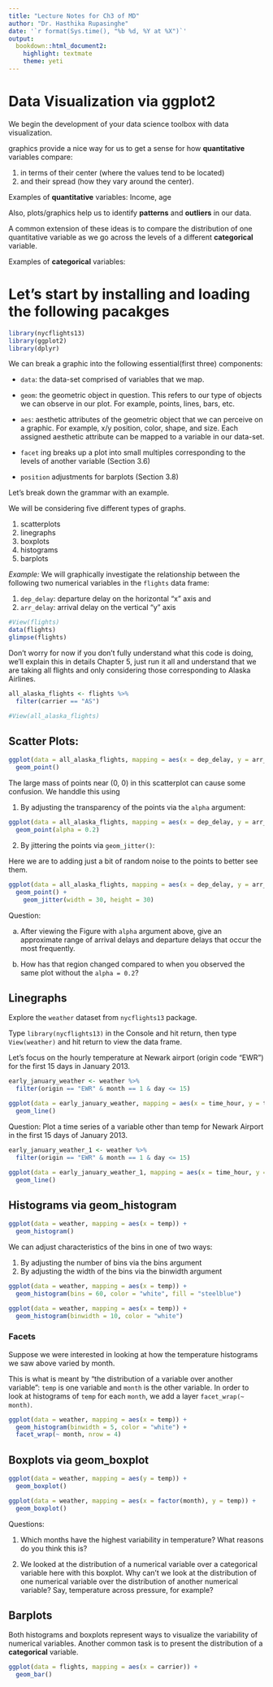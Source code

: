 ```yaml
---
title: "Lecture Notes for Ch3 of MD"
author: "Dr. Hasthika Rupasinghe"
date: '`r format(Sys.time(), "%b %d, %Y at %X")`'
output:
  bookdown::html_document2:
    highlight: textmate
    theme: yeti
---
```



# Data Visualization via ggplot2

We begin the development of your data science toolbox with data visualization. 

graphics provide a nice way for us to get a sense for how **quantitative** variables compare:

  1)  in terms of their center (where the values tend to be located) 
  2) and their spread (how they vary around the center).

Examples of **quantitative** variables: Income, age



Also, plots/graphics help us to identify **patterns** and **outliers** in our data.

A common extension of these ideas is to compare the distribution of one quantitative variable  as we go across the levels of a different **categorical** variable.

Examples of **categorical** variables:

# Let's start by installing and loading the following pacakges

```r
library(nycflights13)
library(ggplot2)
library(dplyr)
```


We can break a graphic into the following essential(first three) components:

  * `data`: the data-set comprised of variables that we map.

  * `geom`: the geometric object in question. This refers to our type of objects we can observe in our plot. For example, points, lines, bars, etc.

  * `aes`: aesthetic attributes of the geometric object that we can perceive on a graphic. For example, x/y position, color, shape, and size. Each assigned aesthetic attribute can be mapped to a variable in our data-set.
  
  * `facet` ing breaks up a plot into small multiples corresponding to the levels of another variable (Section 3.6)
  
  * `position` adjustments for barplots (Section 3.8)

Let’s break down the grammar with an example.


We will be considering five different types of graphs. 

  1. scatterplots
  2. linegraphs
  3. boxplots
  4. histograms
  5. barplots
  
*Example:* We will graphically investigate the relationship between the following two numerical variables in the `flights` data frame:

  1. `dep_delay`: departure delay on the horizontal “x” axis and
  2. `arr_delay`: arrival delay on the vertical “y” axis

```r
#View(flights)
data(flights)
glimpse(flights)
```

Don’t worry for now if you don’t fully understand what this code is doing, we’ll explain this in details Chapter 5, just run it all and understand that we are taking all flights and only considering those corresponding to Alaska Airlines.

```r
all_alaska_flights <- flights %>% 
  filter(carrier == "AS")
```

```r
#View(all_alaska_flights)

```
  
## Scatter Plots:

```r
ggplot(data = all_alaska_flights, mapping = aes(x = dep_delay, y = arr_delay)) + 
  geom_point() 
```

The large mass of points near (0, 0) in this scatterplot can cause some confusion. We handdle this using

  1. By adjusting the transparency of the points via the `alpha` argument:
  
```r
ggplot(data = all_alaska_flights, mapping = aes(x = dep_delay, y = arr_delay)) + 
  geom_point(alpha = 0.2) 
```
  
  2. By jittering the points via `geom_jitter()`:
  
  Here we are to adding just a bit of random noise to the points to better see them.
  
```r
ggplot(data = all_alaska_flights, mapping = aes(x = dep_delay, y = arr_delay)) + 
  geom_point() +
    geom_jitter(width = 30, height = 30)
```  
  
Question: 

  a. After viewing the Figure with `alpha` argument above, give an approximate range of arrival delays and departure delays that occur the most frequently. 
  
  
  b. How has that region changed compared to when you observed the same plot without the `alpha = 0.2`?


## Linegraphs

Explore the `weather` dataset from `nycflights13` package.

Type `library(nycflights13)` in the Console and hit return, then type `View(weather)` and hit return to view the data frame.

Let’s focus on the hourly temperature at Newark airport (origin code “EWR”) for the first 15 days in January 2013. 

```r

early_january_weather <- weather %>% 
  filter(origin == "EWR" & month == 1 & day <= 15)

```


```r
ggplot(data = early_january_weather, mapping = aes(x = time_hour, y = temp)) +
  geom_line()
```

Question: Plot a time series of a variable other than temp for Newark Airport in the first 15 days of January 2013.



```r

early_january_weather_1 <- weather %>% 
  filter(origin == "EWR" & month == 1 & day <= 15)

```

```r
ggplot(data = early_january_weather_1, mapping = aes(x = time_hour, y = humid)) +
  geom_line()
```

## Histograms via geom_histogram


```r
ggplot(data = weather, mapping = aes(x = temp)) +
  geom_histogram()
```


We can adjust characteristics of the bins in one of two ways:

  1. By adjusting the number of bins via the bins argument
  2. By adjusting the width of the bins via the binwidth argument

```r
ggplot(data = weather, mapping = aes(x = temp)) +
  geom_histogram(bins = 60, color = "white", fill = "steelblue")
```


```r
ggplot(data = weather, mapping = aes(x = temp)) +
  geom_histogram(binwidth = 10, color = "white")
```

### Facets

Suppose we were interested in looking at how the temperature histograms we saw above varied by month. 

This is what is meant by “the distribution of a variable over another variable”: `temp` is one variable and `month` is the other variable. In order to look at histograms of `temp` for each `month`, we add a layer `facet_wrap(~ month)`. 

```r
ggplot(data = weather, mapping = aes(x = temp)) +
  geom_histogram(binwidth = 5, color = "white") +
  facet_wrap(~ month, nrow = 4)
```


## Boxplots via geom_boxplot

```r
ggplot(data = weather, mapping = aes(y = temp)) +
  geom_boxplot()

```


```r
ggplot(data = weather, mapping = aes(x = factor(month), y = temp)) +
  geom_boxplot()

```

Questions:

1. Which months have the highest variability in temperature? What reasons do you think this is?

2. We looked at the distribution of a numerical variable over a categorical variable here with this boxplot. Why can’t we look at the distribution of one numerical variable over the distribution of another numerical variable? Say, temperature across pressure, for example?

## Barplots

Both histograms and boxplots represent ways to visualize the variability of numerical variables. Another common task is to present the distribution of a **categorical** variable. 

```r
ggplot(data = flights, mapping = aes(x = carrier)) +
  geom_bar()
```


